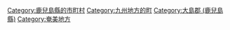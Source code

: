 {{Commonscat|Setouchi, Kagoshima}}
{{Catmore}}

{{DEFAULTSORT:Setouchi}}
[[Category:鹿兒島縣的市町村|Category:鹿兒島縣的市町村]]
[[Category:九州地方的町|Category:九州地方的町]]
[[Category:大島郡_(鹿兒島縣)|Category:大島郡 (鹿兒島縣)]]
[[Category:奄美地方|Category:奄美地方]]